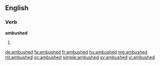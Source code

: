 ==English==

===Verb===
'''ambushed'''

# {{past of|ambush}}

[[de:ambushed]]
[[fa:ambushed]]
[[fr:ambushed]]
[[hu:ambushed]]
[[mg:ambushed]]
[[ml:ambushed]]
[[oc:ambushed]]
[[simple:ambushed]]
[[sv:ambushed]]
[[vi:ambushed]]